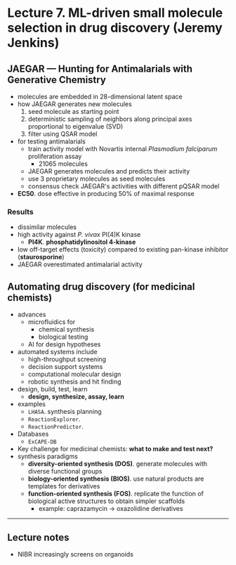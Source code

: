# Lecture 7. ML-driven small molecule selection in drug discovery (Jeremy Jenkins)

## JAEGAR &mdash; Hunting for Antimalarials with Generative Chemistry
- molecules are embedded in 28-dimensional latent space
- how JAEGAR generates new molecules
  1. seed molecule as starting point
  2. deterministic sampling of neighbors along principal axes proportional to eigenvalue (SVD)
  3. filter using QSAR model
- for testing antimalarials
  - train activity model with Novartis internal _Plasmodium falciparum_ proliferation assay
    - 21065 molecules
  - JAEGAR generates molecules and predicts their activity
  - use 3 proprietary molecules as seed molecules
  - consensus check JAEGAR's activities with different pQSAR model
- **EC50**. dose effective in producing 50% of maximal response

### Results
- dissimilar molecules
- high activity against _P. vivax_ PI(4)K kinase
  - **PI4K**. **phosphatidylinositol 4-kinase**
- low off-target effects (toxicity) compared to existing pan-kinase inhibitor (**staurosporine**)
- JAEGAR overestimated antimalarial activity

## Automating drug discovery (for medicinal chemists)
- advances
  - microfluidics for
    - chemical synthesis
    - biological testing
  - AI for design hypotheses
- automated systems include
  - high-throughput screening
  - decision support systems
  - computational molecular design
  - robotic synthesis and hit finding
- design, build, test, learn
  - **design, synthesize, assay, learn**
- examples
  - `LHASA`. synthesis planning
  - `ReactionExplorer`.
  - `ReactionPredictor`.
- Databases
  - `ExCAPE-DB`
- Key challenge for medicinal chemists: **what to make and test next?**
- synthesis paradigms
  - **diversity-oriented synthesis (DOS)**. generate molecules with diverse functional groups
  - **biology-oriented synthesis (BIOS)**. use natural products are templates for derivatives
  - **function-oriented synthesis (FOS)**. replicate the function of biological active structures to obtain simpler scaffolds
    - example: caprazamycin $\to$ oxazolidine derivatives

---

## Lecture notes
- NIBR increasingly screens on organoids